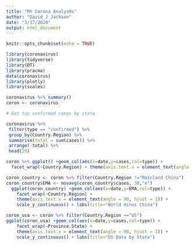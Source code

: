 ```yaml
---
title: "MY Corona Analys9s"
author: "David J Jackson"
date: "3/17/2020"
output: html_document
---
```


```r
knitr::opts_chunk$set(echo = TRUE)
```
```r
library(coronavirus)
library(tidyverse)
library(DT)
library(pracma)
data(coronavirus)
library(plotly)
library(scales)
```
```r
coronavirus %>% summary()
coron <- coronavirus
```

```r
# Get top confirmed cases by state

coronavirus %>%
 filter(type == "confirmed") %>%
 group_by(Country.Region) %>%
 summarise(total = sum(cases)) %>%
 arrange(-total) %>%
 head(20)
```
```r
coron %>% ggplot() +geom_col(aes(x=date,y=cases,col=type)) +
  facet_wrap(~Country.Region) + theme(axis.text.x = element_text(angle = 90, hjust = 1)) + scale_y_continuous() + labs(title="The Whole Shooting Match")

```
```r
coron_country <- coron %>% filter(Country.Region !="Mainland China")
coron_country$EMA <- movavg(coron_country$cases, 30,"e") 
  ggplot(coron_country) +geom_col(aes(x=date,y=EMA,col=type)) +
    facet_wrap(~Country.Region) + 
    theme(axis.text.x = element_text(angle = 90, hjust = 1)) +
    scale_y_continuous() + labs(title="World minus China")

```
```r
coron_usa <- coron %>% filter(Country.Region =="US")
ggplot(coron_usa) +geom_col(aes(x=date,y=cases,col=type)) +
    facet_wrap(~Province.State) + 
    theme(axis.text.x = element_text(angle = 90, hjust = 1)) +
    scale_y_continuous() + labs(title="US Data by State")
```


